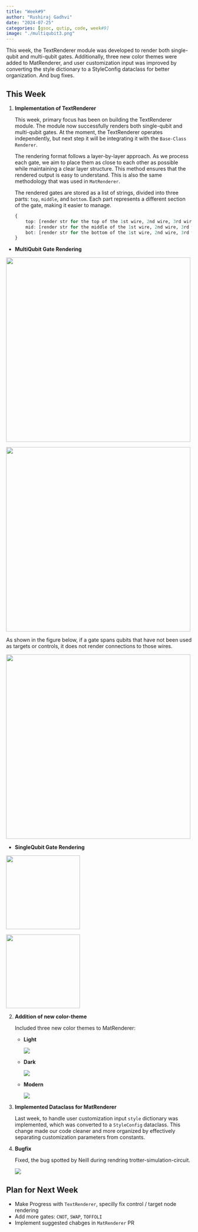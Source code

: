 ```yaml
---
title: "Week#9"
author: "Rushiraj Gadhvi"
date: "2024-07-25"
categories: [gsoc, qutip, code, week#9]
image: "./multiqubit3.png"
---
```


This week, the TextRenderer module was developed to render both single-qubit and multi-qubit gates. Additionally, three new color themes were added to MatRenderer, and user customization input was improved by converting the style dictionary to a StyleConfig dataclass for better organization. And bug fixes.


## This Week

1. **Implementation of TextRenderer**
    
   This week, primary focus has been on building the TextRenderer module. The module now successfully renders both single-qubit and multi-qubit gates. At the moment, the TextRenderer operates independently, but next step it will be integrating it with the `Base-Class Renderer`.

    The rendering format follows a layer-by-layer approach. As we process each gate, we aim to place them as close to each other as possible while maintaining a clear layer structure. This method ensures that the rendered output is easy to understand. This is also the same methodology that was used in `MatRenderer`.

    The rendered gates are stored as a list of strings, divided into three parts: `top`, `middle`, and `bottom`. Each part represents a different section of the gate, making it easier to manage.

    ```r
    {
        top: [render str for the top of the 1st wire, 2nd wire, 3rd wire ...],
        mid: [render str for the middle of the 1st wire, 2nd wire, 3rd wire ...],
        bot: [render str for the bottom of the 1st wire, 2nd wire, 3rd wire ...],
    }
    ```

- **MultiQubit Gate Rendering**

::: {layout-ncol=2}
![](./multiqubit1.png){width=500 fig-align="center"}

![](./multiqubit2.png){width=500 fig-align="center"}
:::

As shown in the figure below, if a gate spans qubits that have not been used as targets or controls, it does not render connections to those wires.

![](./multiqubit3.png){width=500 fig-align="center"}


- **SingleQubit Gate Rendering**

::: {layout-ncol=2}
![](./single-qubit1.png){height=200 fig-align="center"}

![](./single-qubit2.png){height=200 fig-align="center"}
:::


    

2. **Addition of new color-theme**

    Included three new color themes to MatRenderer:

    - **Light**

        ![](./light-theme.png)

    - **Dark**

        ![](./dark-theme.png)

    - **Modern**

        ![](./modern-theme.png)

3. **Implemented Dataclass for MatRenderer**

    Last week, to handle user customization input `style` dictionary was implemented, which was converted to a `StyleConfig` dataclass. This change made our code cleaner and more organized by effectively separating customization parameters from constants.

4. **Bugfix**

    Fixed, the bug spotted by Neill during rendring trotter-simulation-circuit.

    ![](./bug-fix.png)


## Plan for Next Week

- Make Progress with `TextRenderer`, specilly fix control / target node rendering
- Add more gates: `CNOT`, `SWAP`, `TOFFOLI`
- Implement suggested chabges in `MatRenderer` PR